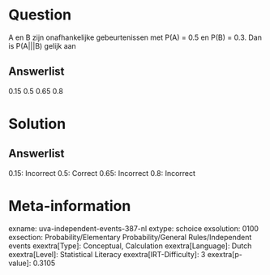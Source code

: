 Question
========

A en B zijn onafhankelijke gebeurtenissen met P(A) = 0.5 en P(B) = 0.3.
Dan is P(A\|\|\|B) gelijk aan

Answerlist
----------

0.15
0.5
0.65
0.8

Solution
========

Answerlist
----------

0.15: Incorrect
0.5: Correct
0.65: Incorrect
0.8: Incorrect

Meta-information
================
exname: uva-independent-events-387-nl
extype: schoice
exsolution: 0100
exsection: Probability/Elementary Probability/General Rules/Independent events
exextra[Type]: Conceptual, Calculation
exextra[Language]: Dutch
exextra[Level]: Statistical Literacy
exextra[IRT-Difficulty]: 3
exextra[p-value]: 0.3105
